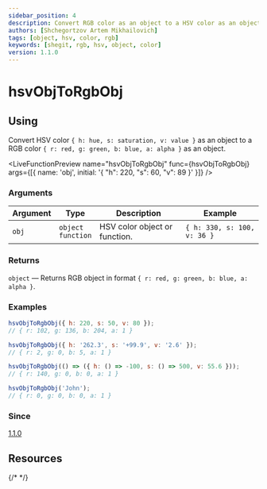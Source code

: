 ```yaml
---
sidebar_position: 4
description: Convert RGB color as an object to a HSV color as an object
authors: [Shchegortzov Artem Mikhailovich]
tags: [object, hsv, color, rgb]
keywords: [shegit, rgb, hsv, object, color]
version: 1.1.0
---
```



# hsvObjToRgbObj

## Using

Convert HSV color `{ h: hue, s: saturation, v: value }` as an object
to a RGB color `{ r: red, g: green, b: blue, a: alpha }` as an object.

<LiveFunctionPreview
  name="hsvObjToRgbObj"
  func={hsvObjToRgbObj}
  args={[{ name: 'obj', initial: '{ "h": 220, "s": 60, "v": 89 }' }]}
/>

### Arguments

| Argument | Type                       | Description                   | Example                     |
| -------- | -------------------------- | ----------------------------- | --------------------------- |
| `obj`    | `object` <br /> `function` | HSV color object or function. | `{ h: 330, s: 100, v: 36 }` |

### Returns

`object` — Returns RGB object in format `{ r: red, g: green, b: blue, a: alpha }`.

### Examples

```js
hsvObjToRgbObj({ h: 220, s: 50, v: 80 });
// { r: 102, g: 136, b: 204, a: 1 }

hsvObjToRgbObj({ h: '262.3', s: '+99.9', v: '2.6' });
// { r: 2, g: 0, b: 5, a: 1 }

hsvObjToRgbObj(() => ({ h: () => -100, s: () => 500, v: 55.6 }));
// { r: 140, g: 0, b: 0, a: 1 }

hsvObjToRgbObj('John');
// { r: 0, g: 0, b: 0, a: 1 }
```

### Since

[1.1.0](https://www.npmjs.com/package/shegit/v/1.1.0)

## Resources

<div style={{ display: 'flex', gap: 20 }}>
  <GitHubResourceButton link="https://github.com/or-temka/shegit/tree/v1.1.0/src/functions/colors/utility/hsvObjToRgbObj" />
  {/* <CodeSandboxResourceButton link="https://codesandbox.io/p/sandbox/rgbarraytoobj-rppnwn" /> */}
</div>
